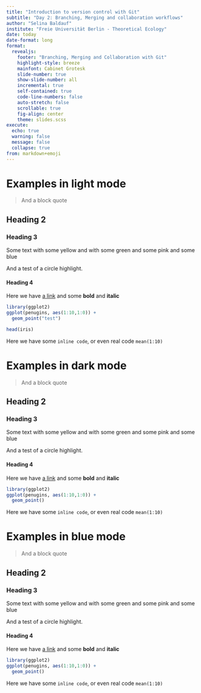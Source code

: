 ```yaml
---
title: "Introduction to version control with Git"
subtitle: "Day 2: Branching, Merging and collaboration workflows"
author: "Selina Baldauf"
institute: "Freie Universität Berlin - Theoretical Ecology"
date: today
date-format: long
format: 
  revealjs:
    footer: "Branching, Merging and Collaboration with Git"
    highlight-style: breeze
    mainfont: Cabinet Grotesk
    slide-number: true
    show-slide-number: all
    incremental: true
    self-contained: true
    code-line-numbers: false
    auto-stretch: false
    scrollable: true
    fig-align: center
    theme: slides.scss
execute: 
  echo: true
  warning: false
  message: false
  collapse: true
from: markdown+emoji
---
```


# Examples in light mode

> And a block quote

## Heading 2

### Heading 3

Some text with [some yellow]{.highlight-ylw} and with [some green]{.highlight-grn} and [some pink]{.highlight-pink} and [some blue]{.highlight-blue}

[And a test of ]{.circle-sketch-highlight} a circle highlight.

#### Heading 4

Here we have [a link](google.com) and some **bold** and **italic**

```r
library(ggplot2)
ggplot(penugins, aes(1:10,1:0)) +
  geom_point("test")
```

```r
head(iris)
```

Here we have some `inline code`, or even real code `mean(1:10)`

# Examples in dark mode {.inverse}

> And a block quote

## Heading 2 {.inverse}

### Heading 3

Some text with [some yellow]{.highlight-ylw} and with [some green]{.highlight-grn} and [some pink]{.highlight-pink} and [some blue]{.highlight-blue}


[And a test of ]{.circle-sketch-highlight} a circle highlight.

#### Heading 4

Here we have [a link](google.com) and some **bold** and **italic**

```r
library(ggplot2)
ggplot(penugins, aes(1:10,1:0)) +
  geom_point()
```

Here we have some `inline code`, or even real code `mean(1:10)`

# Examples in blue mode {.inverse}

> And a block quote

## Heading 2 {.inverse}

### Heading 3

Some text with [some yellow]{.highlight-ylw} and with [some green]{.highlight-grn} and [some pink]{.highlight-pink} and [some blue]{.highlight-blue}


[And a test of ]{.circle-sketch-highlight} a circle highlight.

#### Heading 4

Here we have [a link](google.com) and some **bold** and **italic**

```r
library(ggplot2)
ggplot(penugins, aes(1:10,1:0)) +
  geom_point()
```

Here we have some `inline code`, or even real code `mean(1:10)`


